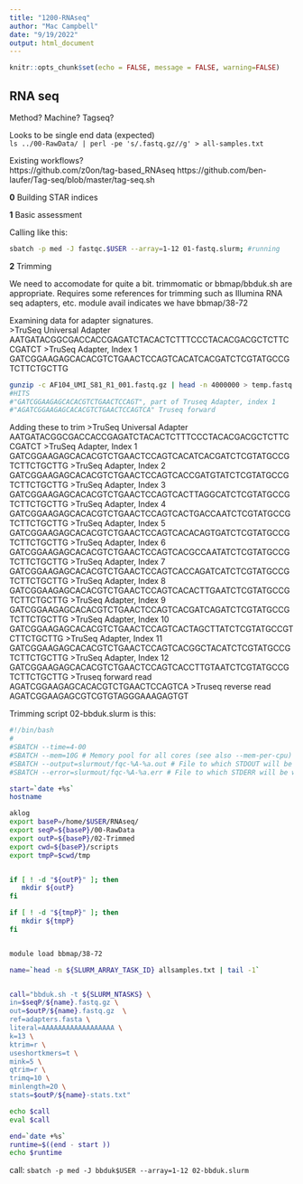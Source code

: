 ```yaml
---
title: "1200-RNAseq"
author: "Mac Campbell"
date: "9/19/2022"
output: html_document
---
```


```r
knitr::opts_chunk$set(echo = FALSE, message = FALSE, warning=FALSE)
```

## RNA seq

Method? Machine?  Tagseq?

Looks to be single end data (expected)     
`ls ../00-RawData/ | perl -pe 's/.fastq.gz//g' > all-samples.txt`     

Existing workflows?     
https://github.com/z0on/tag-based_RNAseq
https://github.com/ben-laufer/Tag-seq/blob/master/tag-seq.sh    

__0__ Building STAR indices


__1__ Basic assessment

Calling like this:     

```sh
sbatch -p med -J fastqc.$USER --array=1-12 01-fastq.slurm; #running
```


__2__ Trimming

We need to accomodate for quite a bit. trimmomatic or bbmap/bbduk.sh are appropriate. Requires some references for trimming such as Illumina RNA seq adapters, etc.    module avail indicates we have bbmap/38-72                  

Examining data for adapter signatures.    
>TruSeq Universal Adapter						
AATGATACGGCGACCACCGAGATCTACACTCTTTCCCTACACGACGCTCTTCCGATCT
>TruSeq Adapter, Index 1							
GATCGGAAGAGCACACGTCTGAACTCCAGTCACATCACGATCTCGTATGCCGTCTTCTGCTTG

```sh
gunzip -c AF104_UMI_S81_R1_001.fastq.gz | head -n 4000000 > temp.fastq
#HITS
#"GATCGGAAGAGCACACGTCTGAACTCCAGT", part of Truseq Adapter, index 1
#"AGATCGGAAGAGCACACGTCTGAACTCCAGTCA" Truseq forward
```

Adding these to trim
>TruSeq Universal Adapter						
AATGATACGGCGACCACCGAGATCTACACTCTTTCCCTACACGACGCTCTTCCGATCT
>TruSeq Adapter, Index 1							
GATCGGAAGAGCACACGTCTGAACTCCAGTCACATCACGATCTCGTATGCCGTCTTCTGCTTG
>TruSeq Adapter, Index 2							
GATCGGAAGAGCACACGTCTGAACTCCAGTCACCGATGTATCTCGTATGCCGTCTTCTGCTTG
>TruSeq Adapter, Index 3							
GATCGGAAGAGCACACGTCTGAACTCCAGTCACTTAGGCATCTCGTATGCCGTCTTCTGCTTG
>TruSeq Adapter, Index 4							
GATCGGAAGAGCACACGTCTGAACTCCAGTCACTGACCAATCTCGTATGCCGTCTTCTGCTTG
>TruSeq Adapter, Index 5							
GATCGGAAGAGCACACGTCTGAACTCCAGTCACACAGTGATCTCGTATGCCGTCTTCTGCTTG
>TruSeq Adapter, Index 6							
GATCGGAAGAGCACACGTCTGAACTCCAGTCACGCCAATATCTCGTATGCCGTCTTCTGCTTG
>TruSeq Adapter, Index 7							
GATCGGAAGAGCACACGTCTGAACTCCAGTCACCAGATCATCTCGTATGCCGTCTTCTGCTTG
>TruSeq Adapter, Index 8							
GATCGGAAGAGCACACGTCTGAACTCCAGTCACACTTGAATCTCGTATGCCGTCTTCTGCTTG
>TruSeq Adapter, Index 9							
GATCGGAAGAGCACACGTCTGAACTCCAGTCACGATCAGATCTCGTATGCCGTCTTCTGCTTG
>TruSeq Adapter, Index 10						
GATCGGAAGAGCACACGTCTGAACTCCAGTCACTAGCTTATCTCGTATGCCGTCTTCTGCTTG
>TruSeq Adapter, Index 11						
GATCGGAAGAGCACACGTCTGAACTCCAGTCACGGCTACATCTCGTATGCCGTCTTCTGCTTG
>TruSeq Adapter, Index 12						
GATCGGAAGAGCACACGTCTGAACTCCAGTCACCTTGTAATCTCGTATGCCGTCTTCTGCTTG
>Truseq forward read
AGATCGGAAGAGCACACGTCTGAACTCCAGTCA
>Truseq reverse read
AGATCGGAAGAGCGTCGTGTAGGGAAAGAGTGT

Trimming script 02-bbduk.slurm is this:

```sh
#!/bin/bash
#
#SBATCH --time=4-00
#SBATCH --mem=10G # Memory pool for all cores (see also --mem-per-cpu)
#SBATCH --output=slurmout/fqc-%A-%a.out # File to which STDOUT will be written
#SBATCH --error=slurmout/fqc-%A-%a.err # File to which STDERR will be written

start=`date +%s`
hostname

aklog
export baseP=/home/$USER/RNAseq/
export seqP=${baseP}/00-RawData
export outP=${baseP}/02-Trimmed
export cwd=${baseP}/scripts
export tmpP=$cwd/tmp


if [ ! -d "${outP}" ]; then
   mkdir ${outP}
fi

if [ ! -d "${tmpP}" ]; then
   mkdir ${tmpP}
fi


module load bbmap/38-72   

name=`head -n ${SLURM_ARRAY_TASK_ID} allsamples.txt | tail -1`


call="bbduk.sh -t ${SLURM_NTASKS} \
in=$seqP/${name}.fastq.gz \
out=$outP/${name}.fastq.gz  \
ref=adapters.fasta \
literal=AAAAAAAAAAAAAAAAAA \
k=13 \
ktrim=r \
useshortkmers=t \
mink=5 \
qtrim=r \
trimq=10 \
minlength=20 \
stats=$outP/${name}-stats.txt"

echo $call
eval $call

end=`date +%s`
runtime=$((end - start ))
echo $runtime
```

call:
`sbatch -p med -J bbduk$USER --array=1-12 02-bbduk.slurm`   